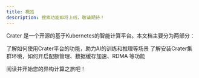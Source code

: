 ```yaml
---
title: 概览
description: 搜索功能即将上线，敬请期待！
---
```


Crater 是一个开源的基于Kubernetes的智能计算平台。本文档主要分为两部分：

<Cards>
  <Card href="user" title="用户指南">
    了解如何使用Crater平台的功能，助力AI的训练和推理等场景
  </Card>
  <Card href="admin" title="管理员指南">
    了解安装Crater集群环境，如何开启配额管理、数据缓存加速、RDMA 等功能
  </Card>
</Cards>

阅读并开始您的异构计算之旅吧！
